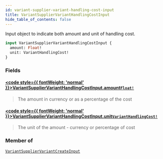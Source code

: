```yaml
---
id: variant-supplier-variant-handling-cost-input
title: VariantSupplierVariantHandlingCostInput
hide_table_of_contents: false
---
```








Input object to indicate both amount and unit of handling cost.

```graphql
input VariantSupplierVariantHandlingCostInput {
  amount: Float!
  unit: VariantHandlingCost!
}
```


### Fields

#### [<code style={{ fontWeight: 'normal' }}>VariantSupplierVariantHandlingCostInput.<b>amount</b></code>](#)<Bullet />[`Float!`](/demand/api/graphql-admin/reference/scalars/float) <Badge class="secondary" text="non-null"/> <Badge class="secondary" text="scalar"/>
> The amount in currency or as a percentage of the cost
> 

#### [<code style={{ fontWeight: 'normal' }}>VariantSupplierVariantHandlingCostInput.<b>unit</b></code>](#)<Bullet />[`VariantHandlingCost!`](/demand/api/graphql-admin/reference/enums/variant-handling-cost) <Badge class="secondary" text="non-null"/> <Badge class="secondary" text="enum"/>
> The unit of the amount - currency or percentage of cost
> 



### Member of

[`VariantSupplierVariantCreateInput`](/demand/api/graphql-admin/reference/inputs/variant-supplier-variant-create-input)  <Badge class="secondary" text="input"/>



